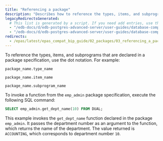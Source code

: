 ```yaml
---
title: "Referencing a package"
description: "Describes how to reference the types, items, and subprograms that are declared in a package specification"
legacyRedirectsGenerated:
  # This list is generated by a script. If you need add entries, use the `legacyRedirects` key.
  - "/edb-docs/d/edb-postgres-advanced-server/user-guides/database-compatibility-for-oracle-developers-built-in-package-guide/9.6/Database_Compatibility_for_Oracle_Developers_Built-in_Package_Guide.1.08.html"
  - "/edb-docs/d/edb-postgres-advanced-server/user-guides/database-compatibility-for-oracle-developers-guide/9.5/Database_Compatibility_for_Oracle_Developers_Guide.1.186.html"
redirects:
  - /epas/latest/epas_compat_bip_guide/02_packages/03_referencing_a_package/ #generated for docs/epas/reorg-role-use-case-mode
---
```


To reference the types, items, and subprograms that are declared in a package specification, use the dot notation. For example:

`package_name.type_name`

`package_name.item_name`

`package_name.subprogram_name`

To invoke a function from the `emp_admin` package specification, execute the following SQL command:

```sql
SELECT emp_admin.get_dept_name(10) FROM DUAL;
```

This example invokes the `get_dept_name` function declared in the package `emp_admin`. It passes the department number as an argument to the function, which returns the name of the department. The value returned is `ACCOUNTING`, which corresponds to department number `10`.
